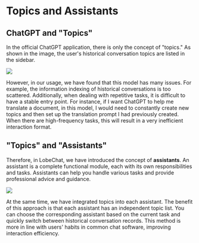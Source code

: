 # Topics and Assistants

## ChatGPT and "Topics"

In the official ChatGPT application, there is only the concept of "topics." As shown in the image, the user's historical conversation topics are listed in the sidebar.

![](https://github-production-user-asset-6210df.s3.amazonaws.com/17870709/279602474-fe7cb3f3-8eb7-40d3-a69f-6615393bbd4e.png)

However, in our usage, we have found that this model has many issues. For example, the information indexing of historical conversations is too scattered. Additionally, when dealing with repetitive tasks, it is difficult to have a stable entry point. For instance, if I want ChatGPT to help me translate a document, in this model, I would need to constantly create new topics and then set up the translation prompt I had previously created. When there are high-frequency tasks, this will result in a very inefficient interaction format.

## "Topics" and "Assistants"

Therefore, in LobeChat, we have introduced the concept of **assistants**. An assistant is a complete functional module, each with its own responsibilities and tasks. Assistants can help you handle various tasks and provide professional advice and guidance.

![](https://github-production-user-asset-6210df.s3.amazonaws.com/17870709/279602489-89893e61-2791-4083-9b57-ed80884ad58b.png)

At the same time, we have integrated topics into each assistant. The benefit of this approach is that each assistant has an independent topic list. You can choose the corresponding assistant based on the current task and quickly switch between historical conversation records. This method is more in line with users' habits in common chat software, improving interaction efficiency.

